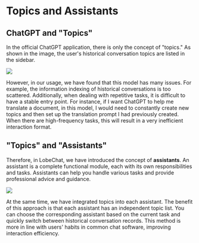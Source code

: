 # Topics and Assistants

## ChatGPT and "Topics"

In the official ChatGPT application, there is only the concept of "topics." As shown in the image, the user's historical conversation topics are listed in the sidebar.

![](https://github-production-user-asset-6210df.s3.amazonaws.com/17870709/279602474-fe7cb3f3-8eb7-40d3-a69f-6615393bbd4e.png)

However, in our usage, we have found that this model has many issues. For example, the information indexing of historical conversations is too scattered. Additionally, when dealing with repetitive tasks, it is difficult to have a stable entry point. For instance, if I want ChatGPT to help me translate a document, in this model, I would need to constantly create new topics and then set up the translation prompt I had previously created. When there are high-frequency tasks, this will result in a very inefficient interaction format.

## "Topics" and "Assistants"

Therefore, in LobeChat, we have introduced the concept of **assistants**. An assistant is a complete functional module, each with its own responsibilities and tasks. Assistants can help you handle various tasks and provide professional advice and guidance.

![](https://github-production-user-asset-6210df.s3.amazonaws.com/17870709/279602489-89893e61-2791-4083-9b57-ed80884ad58b.png)

At the same time, we have integrated topics into each assistant. The benefit of this approach is that each assistant has an independent topic list. You can choose the corresponding assistant based on the current task and quickly switch between historical conversation records. This method is more in line with users' habits in common chat software, improving interaction efficiency.

